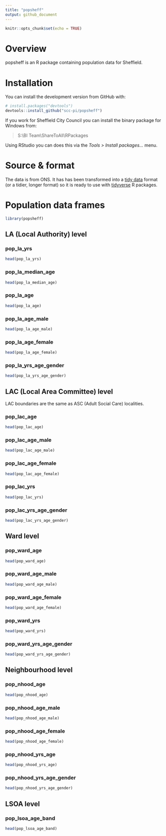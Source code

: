 ```yaml
---
title: "popsheff"
output: github_document
---
```


```r
knitr::opts_chunk$set(echo = TRUE)
```

# Overview

popsheff is an R package containing population data for Sheffield.

# Installation  

You can install the development version from GitHub with:

```r
# install.packages("devtools")
devtools::install_github("scc-pi/popsheff")
```

If you work for Sheffield City Council you can install the binary package for Windows from:  

> S:\\BI Team\\ShareToAll\\RPackages

Using RStudio you can does this via the *Tools > Install packages...* menu.

# Source & format 

The data is from ONS. It has has been transformed into a [tidy data](https://r4ds.had.co.nz/tidy-data.html) format (or a tidier, longer format) so it is ready to use with [tidyverse](https://www.tidyverse.org/) R packages.

# Population data frames  

```r
library(popsheff)
```

## LA (Local Authority) level

### pop_la_yrs

```r
head(pop_la_yrs)
```

### pop_la_median_age

```r
head(pop_la_median_age)
```

### pop_la_age

```r
head(pop_la_age)
```

### pop_la_age_male

```r
head(pop_la_age_male)
```

### pop_la_age_female

```r
head(pop_la_age_female)
```

### pop_la_yrs_age_gender

```r
head(pop_la_yrs_age_gender)
```

## LAC (Local Area Committee) level

LAC boundaries are the same as ASC (Adult Social Care) localities.

### pop_lac_age

```r
head(pop_lac_age)
```

### pop_lac_age_male

```r
head(pop_lac_age_male)
```

### pop_lac_age_female

```r
head(pop_lac_age_female)
```

### pop_lac_yrs

```r
head(pop_lac_yrs)
```

### pop_lac_yrs_age_gender

```r
head(pop_lac_yrs_age_gender)
```

## Ward level 

### pop_ward_age

```r
head(pop_ward_age)
```

### pop_ward_age_male

```r
head(pop_ward_age_male)
```

### pop_ward_age_female

```r
head(pop_ward_age_female)
```

### pop_ward_yrs

```r
head(pop_ward_yrs)
```

### pop_ward_yrs_age_gender

```r
head(pop_ward_yrs_age_gender)
```

## Neighbourhood level 

### pop_nhood_age

```r
head(pop_nhood_age)
```

### pop_nhood_age_male

```r
head(pop_nhood_age_male)
```

### pop_nhood_age_female

```r
head(pop_nhood_age_female)
```

### pop_nhood_yrs_age

```r
head(pop_nhood_yrs_age)
```

### pop_nhood_yrs_age_gender

```r
head(pop_nhood_yrs_age_gender)
```

## LSOA level

### pop_lsoa_age_band

```r
head(pop_lsoa_age_band)
```

